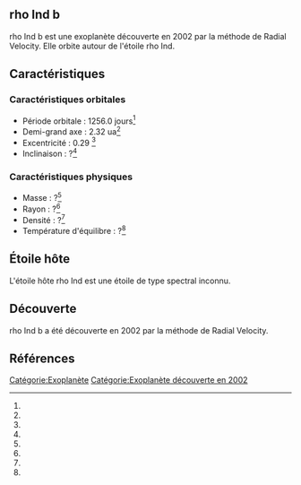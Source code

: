 == rho Ind b ==

{{Infobox Exoplanète
| nom = rho Ind b
| image = 
| légende = 
| étoile = rho Ind
| constellation = 
| ascension_droite = 
| déclinaison = 
| distance = ?
| type_spectral = ?
| masse = ?<ref></ref>
| rayon = ?<ref></ref>
| densité = ?<ref></ref>
| gravité = ?<ref></ref>
| température = ?<ref></ref>
| période = 1256.0 j<ref></ref>
| demi_grand_axe = 2.32 ua<ref></ref>
| excentricité = 0.29 <ref></ref>
| inclinaison = ?<ref></ref>
| méthode_découverte = Radial Velocity
| date_découverte = 2002
| statut = Confirmée
}}

rho Ind b est une exoplanète découverte en 2002 par la méthode de Radial Velocity. Elle orbite autour de l'étoile rho Ind.

== Caractéristiques ==

=== Caractéristiques orbitales ===
* Période orbitale : 1256.0 jours<ref></ref>
* Demi-grand axe : 2.32 ua<ref></ref>
* Excentricité : 0.29 <ref></ref>
* Inclinaison : ?<ref></ref>

=== Caractéristiques physiques ===
* Masse : ?<ref></ref>
* Rayon : ?<ref></ref>
* Densité : ?<ref></ref>
* Température d'équilibre : ?<ref></ref>

== Étoile hôte ==

{{Infobox Étoile
| nom = rho Ind
| image = 
| légende = 
| constellation = 
| ascension_droite = 
| déclinaison = 
| distance = ?
| type_spectral = ?
| magnitude_absolue = 
| magnitude_apparente = 
| masse = ?<ref></ref>
| rayon = ?<ref></ref>
| température = ?<ref></ref>
| métallicité = ?<ref></ref>
| âge = ?<ref></ref>
}}

L'étoile hôte rho Ind est une étoile de type spectral inconnu.

== Découverte ==

rho Ind b a été découverte en 2002 par la méthode de Radial Velocity.

== Références ==
<references />

[[Catégorie:Exoplanète]]
[[Catégorie:Exoplanète découverte en 2002]]
